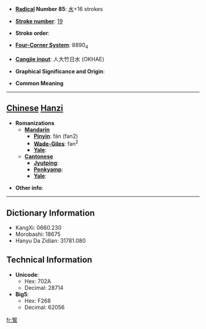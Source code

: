* '''[[Wiktionary:Chinese radical index| Radical]] Number 85''': [[Wiktionary:Chinese radical index 水|水]]+16 strokes

* '''[[Wiktionary:Chinese total strokes index|Stroke number]]''': [[Wiktionary:Chinese total strokes index 19|19]]

* '''Stroke order''': 

* '''[[Wiktionary:Chinese four corner index|Four-Corner System]]''': 8890<sub>4</sub>

* '''[[Wiktionary:Chinese Cangjie index|Cangjie input]]''': 人大竹日水 (OKHAE)

* '''Graphical Significance and Origin''': 

* '''Common Meaning'''

----

== [[Chinese]] [[Hanzi]] ==

* '''Romanizations'''
** '''[[Mandarin]]'''
*** '''[[Pinyin]]''': fán (fan2)
*** '''[[Wade-Giles]]''': fan<sup>2</sup>
*** '''[[Yale]]''': 
** '''[[Cantonese]]'''
*** '''[[Jyutping]]''':
*** '''[[Penkyamp]]''': 
*** '''[[Yale]]''': 

* '''Other info''': 

----

== Dictionary Information ==

* KangXi: 0660.230
* Morobashi: 18675
* Hanyu Da Zidian: 31781.080

== Technical Information ==

* '''Unicode''':
** Hex: 702A
** Decimal: 28714
* '''Big5''':
** Hex: F268
** Decimal: 62056

[[fr:瀪]]